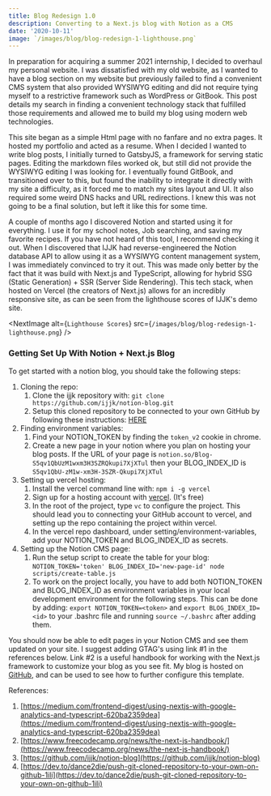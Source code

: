 ```yaml
---
title: Blog Redesign 1.0
description: Converting to a Next.js blog with Notion as a CMS
date: '2020-10-11'
image: `/images/blog/blog-redesign-1-lighthouse.png`
---
```


In preparation for acquiring a summer 2021 internship, I decided to overhaul my personal website.
I was dissatisfied with my old website, as I wanted to have a blog section on my website but previously failed to find a
convenient CMS system that also provided WYSIWYG editing and did not require tying myself to a restrictive framework such as WordPress or GitBook.
This post details my search in finding a convenient technology stack that fulfilled those requirements and allowed me to build my blog using modern web technologies.

This site began as a simple Html page with no fanfare and no extra pages. It hosted my portfolio and acted as a resume.
When I decided I wanted to write blog posts, I initially turned to GatsbyJS, a framework for serving static pages.
Editing the markdown files worked ok, but still did not provide the WYSIWYG editing I was looking for.
I eventually found GitBook, and transitioned over to this, but found the inability to integrate it directly with my site a difficulty, as it forced me to match my
sites layout and UI. It also required some weird DNS hacks and URL redirections.
I knew this was not going to be a final solution, but left it like this for some time.

A couple of months ago I discovered Notion and started using it for everything. I use it for my school notes, Job searching, and saving my favorite recipes.
If you have not heard of this tool, I recommend checking it out.
When I discovered that IJJK had reverse-engineered the Notion database API to allow using it as a WYSIWYG content management system, I was immediately convinced to try it out.
This was made only better by the fact that it was build with Next.js and TypeScript, allowing for hybrid SSG (Static Generation) + SSR (Server Side Rendering).
This tech stack, when hosted on Vercel (the creators of Next.js) allows for an incredibly responsive site, as can be seen from the lighthouse scores of IJJK's demo site.

<NextImage
    alt={`Lighthouse Scores`}
    src={`/images/blog/blog-redesign-1-lighthouse.png`}
/>

### Getting Set Up With Notion + Next.js Blog

To get started with a notion blog, you should take the following steps:

1. Cloning the repo:
    1. Clone the ijjk repository with: `git clone https://github.com/ijjk/notion-blog.git`
    2. Setup this cloned repository to be connected to your own GitHub by following these instructions: [HERE](https://dev.to/dance2die/push-git-cloned-repository-to-your-own-on-github-1ili)
2. Finding environment variables:
    1. Find your NOTION_TOKEN by finding the `token_v2` cookie in chrome.
    2. Create a new page in your notion where you plan on hosting your blog posts. If the URL of your page is `notion.so/Blog-S5qv1QbUzM1wxm3H3SZRQkupi7XjXTul` then your BLOG_INDEX_ID is `S5qv1QbU-zM1w-xm3H-3SZR-Qkupi7XjXTul`
3. Setting up vercel hosting:
    1. Install the vercel command line with: `npm i -g vercel`
    2. Sign up for a hosting account with [vercel](https://vercel.com/). (It's free)
    3. In the root of the project, type `vc` to configure the project. This should lead you to connecting your GitHub account to vercel, and setting up the repo containing the project within vercel.
    4. In the vercel repo dashboard, under setting/environment-variables, add your NOTION_TOKEN and BLOG_INDEX_ID as secrets.
4. Setting up the Notion CMS page:
    1. Run the setup script to create the table for your blog: `NOTION_TOKEN='token' BLOG_INDEX_ID='new-page-id' node scripts/create-table.js`
    2. To work on the project locally, you have to add both NOTION_TOKEN and BLOG_INDEX_ID as environment variables in your local development environment for the following steps. This can be done by adding: `export NOTION_TOKEN=<token>` and `export BLOG_INDEX_ID=<id>` to your .bashrc file and running `source ~/.bashrc` after adding them.

You should now be able to edit pages in your Notion CMS and see them updated on your site. I suggest adding GTAG's using link #1 in the references below. Link #2 is a useful handbook for working with the Next.js framework to customize your blog as you see fit. My blog is hosted on [GitHub](https://github.com/KonradStanski/KonradStaniszewski.github.io), and can be used to see how to further configure this template.

References:

1. [https://medium.com/frontend-digest/using-nextjs-with-google-analytics-and-typescript-620ba2359dea](https://medium.com/frontend-digest/using-nextjs-with-google-analytics-and-typescript-620ba2359dea)
2. [https://www.freecodecamp.org/news/the-next-js-handbook/](https://www.freecodecamp.org/news/the-next-js-handbook/)
3. [https://github.com/ijjk/notion-blog](https://github.com/ijjk/notion-blog)
4. [https://dev.to/dance2die/push-git-cloned-repository-to-your-own-on-github-1ili](https://dev.to/dance2die/push-git-cloned-repository-to-your-own-on-github-1ili)
